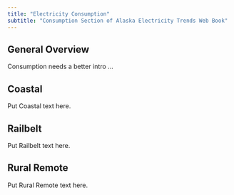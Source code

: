 ```yaml
---
title: "Electricity Consumption"
subtitle: "Consumption Section of Alaska Electricity Trends Web Book"
---
```


## General Overview

Consumption needs a better intro ...

## Coastal

Put Coastal text here.

## Railbelt

Put Railbelt text here.

## Rural Remote

Put Rural Remote text here.
